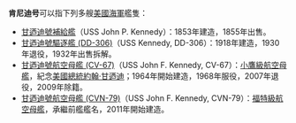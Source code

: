 '''肯尼迪号'''可以指下列多艘[[美國海軍|美國海軍]]艦隻：

* [[甘迺迪號補給艦|甘迺迪號補給艦]]（USS John P. Kennedy）：1853年建造，1855年出售。
* [[甘迺迪號驅逐艦_(DD-306)|甘迺迪號驅逐艦 (DD-306)]]（USS Kennedy, DD-306）：1918年建造，1930年退役，1932年出售拆解。
* [[甘迺迪號航空母艦_(CV-67)|甘迺迪號航空母艦 (CV-67)]]（USS John F. Kennedy, CV-67）：[[小鷹級航空母艦|小鷹級航空母艦]]，紀念[[美國總統|美國總統]][[約翰·甘迺迪|約翰·甘迺迪]]；1964年開始建造，1968年服役，2007年退役，2009年除籍。
* [[甘迺迪號航空母艦_(CVN-79)|甘迺迪號航空母艦 (CVN-79)]]（USS John F. Kennedy, CVN-79）：[[福特級航空母艦|福特級航空母艦]]，承繼前艦艦名，2011年開始建造。

{{disambig|Cat=武器消歧義}}